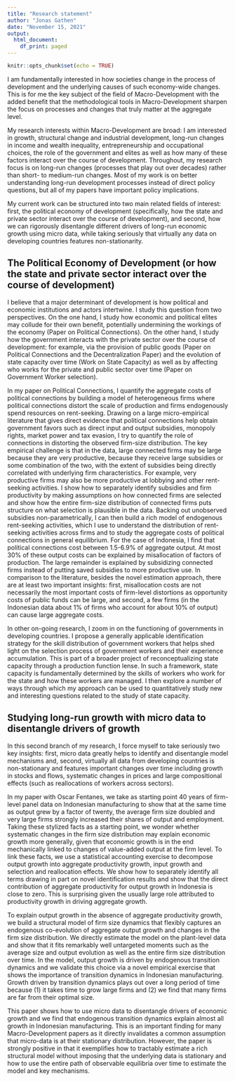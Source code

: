 ```yaml
---
title: "Research statement"
author: "Jonas Gathen"
date: "November 15, 2021"
output:
  html_document:
    df_print: paged
---
```


```r
knitr::opts_chunk$set(echo = TRUE)
```

I am fundamentally interested in how societies change in the process of development and the underlying causes of such economy-wide changes. This is for me the key subject of the field of Macro-Development with the added benefit that the methodological tools in Macro-Development sharpen the focus on processes and changes that truly matter at the aggregate level. 

My research interests within Macro-Development are broad: I am interested in growth, structural change and industrial development, long-run changes in income and wealth inequality, entrepreneurship and occupational choices, the role of the government and elites as well as how many of these factors interact over the course of development. Throughout, my research focus is on long-run changes (processes that play out over decades) rather than short- to medium-run changes. Most of my work is on better understanding long-run development processes instead of direct policy questions, but all of my papers have important policy implications. 

My current work can be structured into two main related fields of interest: first, the political economy of development (specifically, how the state and private sector interact over the course of development), and second, how we can rigorously disentangle different drivers of long-run economic growth using micro data, while taking seriously that virtually any data on developing countries features non-stationarity. 

## The Political Economy of Development (or how the state and private sector interact over the course of development)

I believe that a major determinant of development is how political and economic institutions and actors intertwine. I study this question from two perspectives. On the one hand, I study how economic and political elites may collude for their own benefit, potentially undermining the workings of the economy (Paper on Political Connections). On the other hand, I study how the government interacts with the private sector over the course of development: for example, via the provision of public goods (Paper on Political Connections and the Decentralization Paper) and the evolution of state capacity over time (Work on State Capacity) as well as by affecting who works for the private and public sector over time (Paper on Government Worker selection). 

In my paper on Political Connections, I quantify the aggregate costs of political connections by building a model of heterogeneous firms where political connections distort the scale of production and firms endogenously spend resources on rent-seeking. Drawing on a large micro-empirical literature that gives direct evidence that political connections help obtain government favors such as direct input and output subsidies, monopoly rights, market power and tax evasion, I try to quantify the role of connections in distorting the observed firm-size distribution. The key empirical challenge is that in the data, large connected firms may be large because they are very productive, because they receive large subsidies or some combination of the two, with the extent of subsidies being directly correlated with underlying firm characteristics. For example, very productive firms may also be more productive at lobbying and other rent-seeking activities. I show how to separately identify subsidies and firm productivity by making assumptions on how connected firms are selected and show how the entire firm-size distribution of connected firms puts structure on what selection is plausible in the data. Backing out unobserved subsidies non-parametrically, I can then build a rich model of endogenous rent-seeking activities, which I use to understand the distribution of rent-seeking activities across firms and to study the aggregate costs of political connections in general equilibrium. For the case of Indonesia, I find that political connections cost between 1.5-6.9% of aggregate output. At most 30% of these output costs can be explained by misallocation of factors of production. The large remainder is explained by subsidizing connected firms instead of putting saved subsidies to more productive use. In comparison to the literature, besides the novel estimation approach, there are at least two important insights: first, misallocation costs are not necessarily the most important costs of firm-level distortions as opportunity costs of public funds can be large, and second, a few firms (in the Indonesian data about 1% of firms who account for about 10% of output) can cause large aggregate costs. 

In other on-going research, I zoom in on the functioning of governments in developing countries. I propose a generally applicable identification strategy for the skill distribution of government workers that helps shed light on the selection process of government workers and their experience accumulation. This is part of a broader project of reconceptualizing state capacity through a production function lense. In such a framework, state capacity is fundamentally determined by the skills of workers who work for the state and how these workers are managed. I then explore a number of ways through which my approach can be used to quantitatively study new and interesting questions related to the study of state capacity. 

## Studying long-run growth with micro data to disentangle drivers of growth

In this second branch of my research, I force myself to take seriously two key insights: first, micro data greatly helps to identify and disentangle model mechanisms and, second, virtually all data from developing countries is non-stationary and features important changes over time including growth in stocks and flows, systematic changes in prices and large compositional effects (such as reallocations of workers across sectors). 

In my paper with Oscar Fentanes, we take as starting point 40 years of firm-level panel data on Indonesian manufacturing to show that at the same time as output grew by a factor of twenty, the average firm size doubled and very large firms strongly increased their shares of output and employment. Taking these stylized facts as a starting point, we wonder whether systematic changes in the firm size distribution may explain economic growth more generally, given that economic growth is in the end mechanically linked to changes of value-added output at the firm level. To link these facts, we use a statistical accounting exercise to decompose output growth into aggregate productivity growth, input growth and selection and reallocation effects. We show how to separately identify all terms drawing in part on novel identification results and show that the direct contribution of aggregate productivity for output growth in Indonesia is close to zero. This is surprising given the usually large role attributed to productivity growth in driving aggregate growth.  

To explain output growth in the absence of aggregate productivity growth, we build a structural model of firm size dynamics that flexibly captures an endogenous co-evolution of aggregate output growth and changes in the firm size distribution. We directly estimate the model on the plant-level data and show that it fits remarkably well untargeted moments such as the average size and output evolution as well as the entire firm size distribution over time. In the model, output growth is driven by endogenous transition dynamics and we validate this choice via a novel empirical exercise that shows the importance of transition dynamics in Indonesian manufacturing. Growth driven by transition dynamics plays out over a long period of time because (1) it takes time to grow large firms and (2) we find that many firms are far from their optimal size.

This paper shows how to use micro data to disentangle drivers of economic growth and we find that endogenous transition dynamics explain almost all growth in Indonesian manufacturing. This is an important finding for many Macro-Development papers as it directly invalidates a common assumption that micro-data is at their stationary distribution. However, the paper is strongly positive in that it exemplifies how to tractably estimate a rich structural model without imposing that the underlying data is stationary and how to use the entire path of observable equilibria over time to estimate the model and key mechanisms. 

